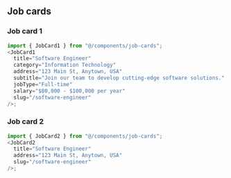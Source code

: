 ## Job cards


### Job card 1

<div className="not-prose">
  <JobCard1
    title="Software Engineer"
    category="Information Technology"
    address="123 Main St, Anytown, USA"
    subtitle="Join our team to develop cutting-edge software solutions."
    jobType="Full-time"
    salary="$80,000 - $100,000 per year"
    slug="/software-engineer"
  />
</div>

```js
import { JobCard1 } from "@/components/job-cards";
<JobCard1
  title="Software Engineer"
  category="Information Technology"
  address="123 Main St, Anytown, USA"
  subtitle="Join our team to develop cutting-edge software solutions."
  jobType="Full-time"
  salary="$80,000 - $100,000 per year"
  slug="/software-engineer"
/>;
```

### Job card 2

<div className="not-prose">
  <JobCard2
    title="Software Engineer"
    address="123 Main St, Anytown, USA"
    slug="/software-engineer"
  />
</div>

```js
import { JobCard2 } from "@/components/job-cards";
<JobCard2
  title="Software Engineer"
  address="123 Main St, Anytown, USA"
  slug="/software-engineer"
/>;
```
